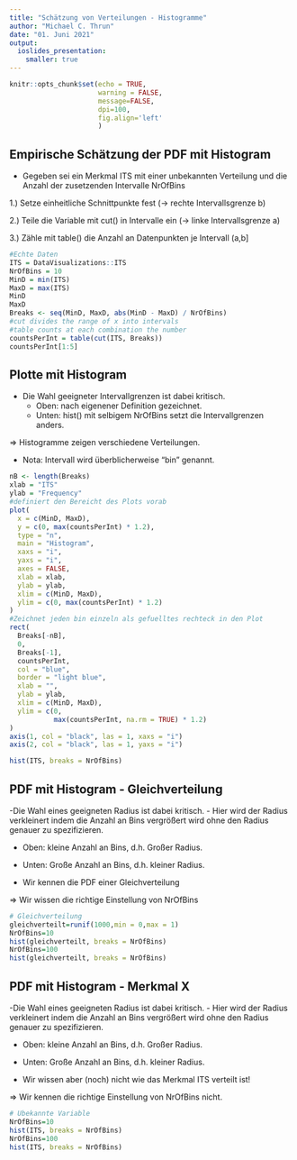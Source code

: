 ```yaml
---
title: "Schätzung von Verteilungen - Histogramme"
author: "Michael C. Thrun"
date: "01. Juni 2021"
output: 
  ioslides_presentation:
    smaller: true
---
```

<style>
  slides > slide {
  overflow-x: auto !important;
  overflow-y: auto !important;
  }
</style>
```r
knitr::opts_chunk$set(echo = TRUE,
                      warning = FALSE,
                      message=FALSE,
                      dpi=100,
                      fig.align='left'
                      )
```

## Empirische Schätzung der PDF mit Histogram
- Gegeben sei ein Merkmal ITS mit einer unbekannten Verteilung und die Anzahl der zusetzenden Intervalle NrOfBins

1.) Setze einheitliche Schnittpunkte fest (-> rechte Intervallsgrenze b)

2.) Teile die Variable mit cut() in Intervalle ein (-> linke Intervallsgrenze a)

3.) Zähle mit table() die Anzahl an Datenpunkten je Intervall (a,b]

```r
#Echte Daten
ITS = DataVisualizations::ITS
NrOfBins = 10
MinD = min(ITS)
MaxD = max(ITS)
MinD
MaxD
Breaks <- seq(MinD, MaxD, abs(MinD - MaxD) / NrOfBins)
#cut divides the range of x into intervals
#table counts at each combination the number
countsPerInt = table(cut(ITS, Breaks))
countsPerInt[1:5]
```

##  Plotte mit Histogram

- Die Wahl geeigneter Intervallgrenzen ist dabei kritisch.
    - Oben: nach eigenener Definition gezeichnet.
    - Unten: hist() mit selbigem NrOfBins setzt die Intervallgrenzen anders.
    
=> Histogramme zeigen verschiedene Verteilungen.

- Nota: Intervall wird überblicherweise "bin" genannt.

```r
nB <- length(Breaks)
xlab = "ITS"
ylab = "Frequency"
#definiert den Bereicht des Plots vorab
plot(
  x = c(MinD, MaxD),
  y = c(0, max(countsPerInt) * 1.2),
  type = "n",
  main = "Histogram",
  xaxs = "i",
  yaxs = "i",
  axes = FALSE,
  xlab = xlab,
  ylab = ylab,
  xlim = c(MinD, MaxD),
  ylim = c(0, max(countsPerInt) * 1.2)
)
#Zeichnet jeden bin einzeln als gefuelltes rechteck in den Plot
rect(
  Breaks[-nB],
  0,
  Breaks[-1],
  countsPerInt,
  col = "blue",
  border = "light blue",
  xlab = "",
  ylab = ylab,
  xlim = c(MinD, MaxD),
  ylim = c(0,
           max(countsPerInt, na.rm = TRUE) * 1.2)
)
axis(1, col = "black", las = 1, xaxs = "i")
axis(2, col = "black", las = 1, yaxs = "i")

hist(ITS, breaks = NrOfBins)
```

##  PDF mit Histogram - Gleichverteilung
-Die Wahl eines geeigneten Radius ist dabei kritisch. 
  - Hier wird der Radius verkleinert indem die Anzahl an Bins vergrößert wird ohne den Radius genauer zu spezifizieren.
  
- Oben: kleine Anzahl an Bins, d.h. Großer Radius.
- Unten: Große Anzahl an Bins, d.h. kleiner Radius.

- Wir kennen die PDF einer Gleichverteilung 

=> Wir wissen die richtige Einstellung von NrOfBins

```r
# Gleichverteilung
gleichverteilt=runif(1000,min = 0,max = 1)
NrOfBins=10
hist(gleichverteilt, breaks = NrOfBins)
NrOfBins=100
hist(gleichverteilt, breaks = NrOfBins)
```

##  PDF mit Histogram - Merkmal X
-Die Wahl eines geeigneten Radius ist dabei kritisch. 
  - Hier wird der Radius verkleinert indem die Anzahl an Bins vergrößert wird ohne den Radius genauer zu spezifizieren.
  
- Oben: kleine Anzahl an Bins, d.h. Großer Radius.
- Unten: Große Anzahl an Bins, d.h. kleiner Radius.

- Wir wissen aber (noch) nicht wie das Merkmal ITS verteilt ist!

=> Wir kennen die richtige Einstellung von NrOfBins nicht.
```r
# Ubekannte Variable
NrOfBins=10
hist(ITS, breaks = NrOfBins)
NrOfBins=100
hist(ITS, breaks = NrOfBins)
```